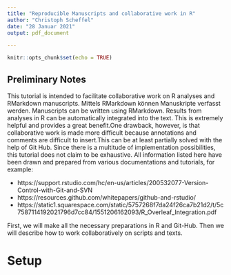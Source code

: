 ```yaml
---
title: "Reproducible Manuscripts and collaborative work in R"
author: "Christoph Scheffel"
date: "28 Januar 2021"
output: pdf_document

---
```


```r
knitr::opts_chunk$set(echo = TRUE)
```

## Preliminary Notes

This tutorial is intended to facilitate collaborative work on R analyses and RMarkdown manuscripts. Mittels RMarkdown können Manuskripte verfasst werden. Manuscripts can be written using RMarkdown. Results from analyses in R can be automatically integrated into the text. This is extremely helpful and provides a great benefit.One drawback, however, is that collaborative work is made more difficult because annotations and comments are difficult to insert.This can be at least partially solved with the help of Git Hub. Since there is a multitude of implementation possibilities, this tutorial does not claim to be exhaustive.
All information listed here have been drawn and prepared from various documentations and tutorials, for example:

* https://support.rstudio.com/hc/en-us/articles/200532077-Version-Control-with-Git-and-SVN
* https://resources.github.com/whitepapers/github-and-rstudio/
* https://static1.squarespace.com/static/5757268f7da24f26ca7b21d2/t/5c7587114192021796d7cc84/1551206162093/R_Overleaf_Integration.pdf

First, we will make all the necessary preparations in R and Git-Hub. Then we will describe how to work collaboratively on scripts and texts. 

# Setup



